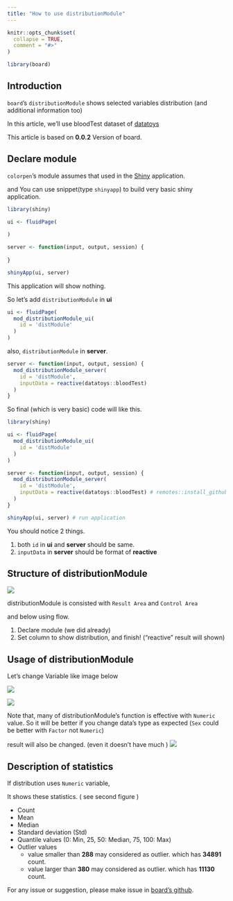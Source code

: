 ```yaml
---
title: "How to use distributionModule"
---
```


```r
knitr::opts_chunk$set(
  collapse = TRUE,
  comment = "#>"
)
```

```r
library(board)
```


## Introduction

`board`'s `distributionModule` shows selected variables distribution (and additional information too)

In this article, we'll use bloodTest dataset of [datatoys](https://github.com/statgarten/datatoys)

This article is based on **0.0.2** Version of board.

## Declare module

`colorpen`'s module assumes that used in the [Shiny](https://shiny.rstudio.com/) application.

and You can use snippet(type `shinyapp`) to build very basic shiny application.

``` r
library(shiny)

ui <- fluidPage(
 
)

server <- function(input, output, session) {
  
}

shinyApp(ui, server)
```

This application will show nothing.

So let's add `distributionModule` in **ui**

``` r
ui <- fluidPage(
  mod_distributionModule_ui(
    id = 'distModule'
  )
)
```

also, `distributionModule` in **server**.

``` r
server <- function(input, output, session) {
  mod_distributionModule_server(
    id = 'distModule', 
    inputData = reactive(datatoys::bloodTest) 
  )
}
```

So final (which is very basic) code will like this.

``` r
library(shiny)

ui <- fluidPage(
  mod_distributionModule_ui(
    id = 'distModule'
  )
)

server <- function(input, output, session) {
  mod_distributionModule_server(
    id = 'distModule', 
    inputData = reactive(datatoys::bloodTest) # remotes::install_github('statgarten/datatoys')
  )
}

shinyApp(ui, server) # run application
```

You should notice 2 things.

1.  both `id` in **ui** and **server** should be same.
2.  `inputData` in **server** should be format of **reactive**

## Structure of distributionModule

<img src="image/module_structure2.png"/>

distributionModule is consisted with `Result Area` and `Control Area`

and below using flow.

1.  Declare module (we did already)
2.  Set column to show distribution, and finish! ("reactive" result will shown)

## Usage of distributionModule

Let's change Variable like image below

<img src="image/dist_result.png"/>

<img src="image/dist_result2.png"/>

Note that, many of distributionModule's function is effective with `Numeric` value. 
So it will be better if you change data's type as expected (`Sex` could be better with `Factor` not `Numeric`)

result will also be changed. (even it doesn't have much )
<img src="image/dist_result3.png"/>

## Description of statistics

If distribution uses `Numeric` variable, 

It shows these statistics. ( see second figure )

- Count
- Mean
- Median
- Standard deviation (Std)
- Quantile values (0: Min, 25, 50: Median, 75, 100: Max)
- Outlier values
  - value smaller than **288** may considered as outlier. which has **34891** count.
  - value larger than **380** may considered as outlier. which has **11130** count.

For any issue or suggestion, please make issue in [board's github](https://github.com/statgarten/board/issues).
